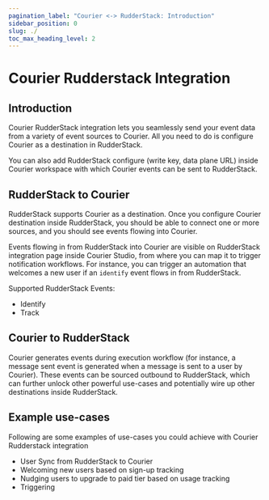 ```yaml
---
pagination_label: "Courier <-> RudderStack: Introduction"
sidebar_position: 0
slug: ./
toc_max_heading_level: 2
---
```


# Courier Rudderstack Integration

## Introduction

Courier RudderStack integration lets you seamlessly send your event data from a variety of event sources to Courier. All you need to do is configure Courier as a destination in RudderStack.

You can also add RudderStack configure (write key, data plane URL) inside Courier workspace with which Courier events can be sent to RudderStack.

## RudderStack to Courier

RudderStack supports Courier as a destination. Once you configure Courier destination inside RudderStack, you should be able to connect one or more sources, and you should see events flowing into Courier.

Events flowing in from RudderStack into Courier are visible on RudderStack integration page inside Courier Studio, from where you can map it to trigger notification workflows. For instance, you can trigger an automation that welcomes a new user if an `identify` event flows in from RudderStack.

Supported RudderStack Events:

- Identify
- Track

## Courier to RudderStack

Courier generates events during execution workflow (for instance, a message sent event is generated when a message is sent to a user by Courier). These events can be sourced outbound to RudderStack, which can further unlock other powerful use-cases and potentially wire up other destinations inside RudderStack.

## Example use-cases

Following are some examples of use-cases you could achieve with Courier Rudderstack integration

- User Sync from RudderStack to Courier
- Welcoming new users based on sign-up tracking
- Nudging users to upgrade to paid tier based on usage tracking
- Triggering
